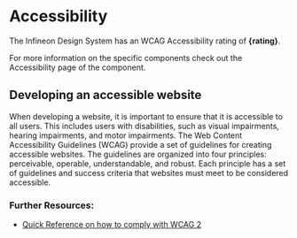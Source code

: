 
<Meta title="Accessibility" name="Accessibility" />

# Accessibility
The Infineon Design System has an WCAG Accessibility rating of **{rating}**.


For more information on the specific components check out the Accessibility page of the component.

## Developing an accessible website
When developing a website, it is important to ensure that it is accessible to all users. This includes users with disabilities, such as visual impairments, hearing impairments, and motor impairments. The Web Content Accessibility Guidelines (WCAG) provide a set of guidelines for creating accessible websites. The guidelines are organized into four principles: perceivable, operable, understandable, and robust. Each principle has a set of guidelines and success criteria that websites must meet to be considered accessible.

### Further Resources:
* [Quick Reference on how to comply with WCAG 2](https://www.w3.org/WAI/WCAG22/quickref/)